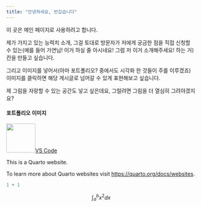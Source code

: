 ---
title: "안녕하세요, 반갑습니다"
---

이 곳은 메인 페이지로 사용하려고 합니다.

제가 가지고 있는 능력치 소개, 그걸 토대로 방문자가 저에게 궁금한 점을 직접 신청할 수 있는(예를 들어 가연님! 이거 하실 줄 아시네요! 그럼 저 이거 소개해주세요! 하는 거) 칸을 만들고 싶습니다.

그리고 이미지를 넣어서(아마 포트폴리오? 중에서도 시각화 한 것들이 주를 이루겠죠) 이미지를 클릭하면 해당 게시글로 넘어갈 수 있게 표현해보고 싶습니다.

제 그림을 자랑할 수 있는 공간도 넣고 싶은데요, 그럴려면 그림을 더 열심히 그려야겠지요?

#### 포트폴리오 이미지

::: {.tool .g-col-lg-9 .g-col-12}
<a href="blog/posts/2020-10-01-my-first-post/index.qmd" role="button" class="btn btn-outline-light"> ![](blog/posts/2020-10-01-my-second-post/faceicon.png){width="77" fig-alt="VS Code logo."}VS Code </a>
:::

This is a Quarto website.

To learn more about Quarto websites visit <https://quarto.org/docs/websites>.

```{r}
1 + 1
```

$$
\int_a^b x^2 dx
$$
